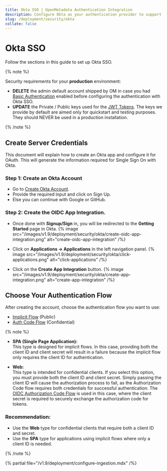 ```yaml
---
title: Okta SSO | OpenMetadata Authentication Integration
description: Configure Okta as your authentication provider to support secure login, identity federation, and enterprise-grade access control.
slug: /deployment/security/okta
collate: false
---
```


# Okta SSO

Follow the sections in this guide to set up Okta SSO.

{% note %}

Security requirements for your **production** environment:
- **DELETE** the admin default account shipped by OM in case you had [Basic Authentication](/deployment/security/basic-auth)
  enabled before configuring the authentication with Okta SSO.
- **UPDATE** the Private / Public keys used for the [JWT Tokens](/deployment/security/enable-jwt-tokens). The keys we provide
  by default are aimed only for quickstart and testing purposes. They should NEVER be used in a production installation.

{% /note %}

## Create Server Credentials

This document will explain how to create an Okta app and configure it for OAuth. This will generate the information required for Single Sign On with Okta.

### Step 1: Create an Okta Account
- Go to [Create Okta Account](https://developer.okta.com/signup/).
- Provide the required input and click on Sign Up.
- Else you can continue with Google or GitHub.

### Step 2: Create the OIDC App Integration.
- Once done with **Signup/Sign** in, you will be redirected to the **Getting Started** page in Okta.
{% image src="/images/v1.9/deployment/security/okta/create-oidc-app-integration.png" alt="create-oidc-app-integration" /%}

- Click on **Applications -> Applications** in the left navigation panel.
{% image src="/images/v1.9/deployment/security/okta/click-applications.png" alt="click-applications" /%}

- Click on the **Create App Integration** button.
{% image src="/images/v1.9/deployment/security/okta/create-app-integration.png" alt="create-app-integration" /%}

## Choose Your Authentication Flow

After creating the account, choose the authentication flow you want to use:

- [Implicit Flow](/deployment/security/okta/implicit-flow) (Public)
- [Auth Code Flow](/deployment/security/okta/auth-code-flow) (Confidential)


{% note %}

- **SPA (Single Page Application):**  
  This type is designed for implicit flows. In this case, providing both the client ID and client secret will result in a failure because the implicit flow only requires the client ID for authentication.

- **Web:**  
  This type is intended for confidential clients. If you select this option, you must provide both the client ID and client secret. Simply passing the client ID will cause the authorization process to fail, as the Authorization Code flow requires both credentials for successful authentication.
  The [OIDC Authorization Code Flow](/deployment/security/oidc) is used in this case, where the client secret is required to securely exchange the authorization code for tokens.


### Recommendation:

- Use the **Web** type for confidential clients that require both a client ID and secret.
- Use the **SPA** type for applications using implicit flows where only a client ID is needed.

{% /note %}


{% partial file="/v1.9/deployment/configure-ingestion.mdx" /%}
